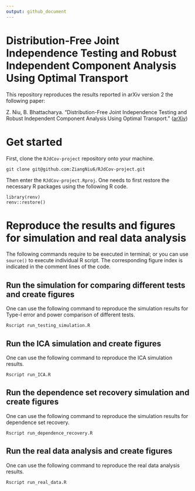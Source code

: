 ```yaml
---
output: github_document
---
```


# Distribution-Free Joint Independence Testing and Robust Independent Component Analysis Using Optimal Transport

This repository reproduces the results reported in arXiv version 2 the following paper:

Z. Niu, B. Bhattacharya.
"Distribution-Free Joint Independence Testing and Robust Independent Component Analysis Using Optimal Transport." 
([arXiv](https://arxiv.org/pdf/2211.15639))

# Get started

First, clone the `RJdCov-project` repository onto your machine. 

```         
git clone git@github.com:ZiangNiu6/RJdCov-project.git
```

Then enter the `RJdCov-project.Rproj`. One needs to first restore the necessary R packages using the following R code.

```         
library(renv)
renv::restore()
```

# Reproduce the results and figures for simulation and real data analysis

The following commands require to be executed in terminal; or you can use `source()` to execute individual R script. The corresponding figure index is indicated in the comment lines of the code.

## Run the simulation for comparing different tests and create figures

One can use the following command to reproduce the simulation results for Type-I error and power comparison of different tests. 

``` 
Rscript run_testing_simulation.R
```

## Run the ICA simulation and create figures

One can use the following command to reproduce the ICA simulation results. 

``` 
Rscript run_ICA.R
```

## Run the dependence set recovery simulation and create figures

One can use the following command to reproduce the simulation results for dependence set recovery. 

``` 
Rscript run_dependence_recovery.R
```


## Run the real data analysis and create figures

One can use the following command to reproduce the real data analysis results. 

``` 
Rscript run_real_data.R
```
